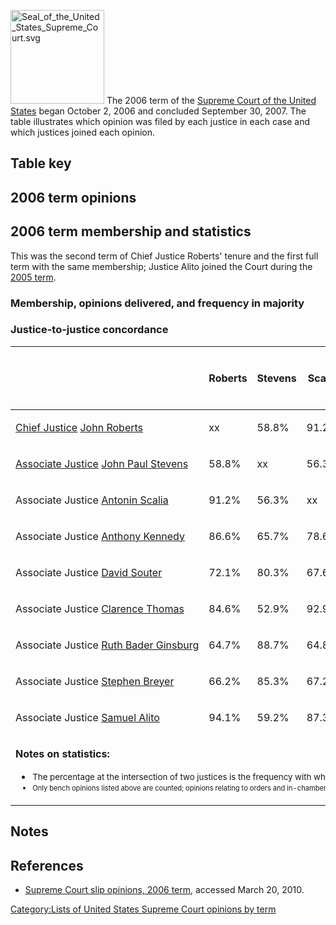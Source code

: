 [[Image:Seal of the United States Supreme Court.svg|150px|right]]
The 2006 term of the [[Supreme Court of the United States]] began October 2, 2006 and concluded September 30, 2007. The table illustrates which opinion was filed by each justice in each case and which justices joined each opinion.

==Table key==

{{SCOTUStablekey}}

==2006 term opinions==
{{SCOTUS-termlist-start|Roberts|Stevens|Scalia|Kennedy|Souter|Thomas|Ginsburg|Breyer|Alito}}
{{SCOTUS-termlist-entry
 |#=1
 |case=Purcell v. Gonzalez
 |volume=549
 |page=1
 |decision-date=October 20, 2006
 |justice1-opinion1=joinmajority |justice1-sortcode=J1<!--roberts-->
 |justice2-opinion1=concurrence |justice2-sortcode=2<!--stevens-->
 |justice3-opinion1=joinmajority |justice3-sortcode=J1<!--scalia-->
 |justice4-opinion1=joinmajority |justice4-sortcode=J1<!--kennedy-->
 |justice5-opinion1=joinmajority |justice5-sortcode=J1<!--souter-->
 |justice6-opinion1=joinmajority |justice6-sortcode=J1<!--thomas-->
 |justice7-opinion1=joinmajority |justice7-sortcode=J1<!--ginsburg-->
 |justice8-opinion1=joinmajority |justice8-sortcode=J1<!--breyer-->
 |justice9-opinion1=joinmajority |justice9-sortcode=J1<!--alito-->
}}
{{SCOTUS-termlist-entry
 |#=2
 |case=Ayers v. Belmontes
 |volume=549
 |page=7
 |argue-date=October 3, 2006
 |decision-date=November 13, 2006
 |justice1-opinion1=joinmajority |justice1-sortcode=J1<!--roberts-->
 |justice2-opinion1=dissent |justice2-sortcode=4<!--stevens-->
 |justice3-opinion1=joinmajority |justice3-opinion2=concurrence |justice3-sortcode=2J1<!--scalia-->
 |justice4-opinion1=majority |justice4-sortcode=1<!--kennedy-->
 |justice5-opinion1=joindissent |justice5-sortcode=J4<!--souter-->
 |justice6-opinion1=joinmajority |justice6-opinion2=joinconcurrence |justice6-sortcode=J1J2<!--thomas-->
 |justice7-opinion1=joindissent |justice7-sortcode=J4<!--ginsburg-->
 |justice8-opinion1=joindissent |justice8-sortcode=J4<!--breyer-->
 |justice9-opinion1=joinmajority |justice9-sortcode=J1<!--alito-->
}}
{{SCOTUS-termlist-entry
 |#=3
 |case=Lopez v. Gonzales
 |volume=549
 |page=47
 |argue-date=October 3, 2006
 |decision-date=December 5, 2006
 |justice1-opinion1=joinmajority |justice1-sortcode=J1<!--roberts-->
 |justice2-opinion1=joinmajority |justice2-sortcode=J1<!--stevens-->
 |justice3-opinion1=joinmajority |justice3-sortcode=J1<!--scalia-->
 |justice4-opinion1=joinmajority |justice4-sortcode=J1<!--kennedy-->
 |justice5-opinion1=majority |justice5-sortcode=1<!--souter-->
 |justice6-opinion1=dissent |justice6-sortcode=4<!--thomas-->
 |justice7-opinion1=joinmajority |justice7-sortcode=J1<!--ginsburg-->
 |justice8-opinion1=joinmajority |justice8-sortcode=J1<!--breyer-->
 |justice9-opinion1=joinmajority |justice9-sortcode=J1<!--alito-->
}}
{{SCOTUS-termlist-entry
 |#=4
 |case1=Toledo-Flores v. United States
 |volume=549
 |page=69
 |decision-date=December 5, 2006
 |note=<ref>''Toledo-Flores v. United States'' dismissed ''[[certiorari]]'' as improvidently granted prior to oral argument.</ref>
 |justice1-opinion1=joinmajority |justice1-sortcode=J1<!--roberts-->
 |justice2-opinion1=joinmajority |justice2-sortcode=J1<!--stevens-->
 |justice3-opinion1=joinmajority |justice3-sortcode=J1<!--scalia-->
 |justice4-opinion1=joinmajority |justice4-sortcode=J1<!--kennedy-->
 |justice5-opinion1=joinmajority |justice5-sortcode=J1<!--souter-->
 |justice6-opinion1=joinmajority |justice6-sortcode=J1<!--thomas-->
 |justice7-opinion1=joinmajority |justice7-sortcode=J1<!--ginsburg-->
 |justice8-opinion1=joinmajority |justice8-sortcode=J1<!--breyer-->
 |justice9-opinion1=joinmajority |justice9-sortcode=J1<!--alito-->
}}
{{SCOTUS-termlist-entry
 |#=5
 |case=Carey v. Musladin
 |volume=549
 |page=79
 |argue-date=October 11, 2006
 |decision-date=December 11, 2006
 |justice1-opinion1=joinmajority |justice1-sortcode=J1<!--roberts-->
 |justice2-opinion1=concurrence1 |justice2-sortcode=2<!--stevens-->
 |justice3-opinion1=joinmajority |justice3-sortcode=J1<!--scalia-->
 |justice4-opinion1=concurrence2 |justice4-sortcode=2<!--kennedy-->
 |justice5-opinion1=concurrence3 |justice5-sortcode=2<!--souter-->
 |justice6-opinion1=majority |justice6-sortcode=1<!--thomas-->
 |justice7-opinion1=joinmajority |justice7-sortcode=J1<!--ginsburg-->
 |justice8-opinion1=joinmajority |justice8-sortcode=J1<!--breyer-->
 |justice9-opinion1=joinmajority |justice9-sortcode=J1<!--alito-->
}}
{{SCOTUS-termlist-entry
 |#=6
 |case=BP America Production Co. v. Burton
 |volume=549
 |page=84
 |argue-date=October 4, 2006
 |decision-date=December 11, 2006
 |justice1-opinion1=didnotparticipate |justice1-sortcode=X<!--roberts-->
 |justice2-opinion1=joinmajority |justice2-sortcode=J1<!--stevens-->
 |justice3-opinion1=joinmajority |justice3-sortcode=J1<!--scalia-->
 |justice4-opinion1=joinmajority |justice4-sortcode=J1<!--kennedy-->
 |justice5-opinion1=joinmajority |justice5-sortcode=J1<!--souter-->
 |justice6-opinion1=joinmajority |justice6-sortcode=J1<!--thomas-->
 |justice7-opinion1=joinmajority |justice7-sortcode=J1<!--ginsburg-->
 |justice8-opinion1=didnotparticipate |justice8-sortcode=X<!--breyer-->
 |justice9-opinion1=majority |justice9-sortcode=1<!--alito-->
}}
{{SCOTUS-termlist-entry
 |#=7
 |case=United States v. Resendiz-Ponce
 |volume=549
 |page=102
 |argue-date=October 10, 2006
 |decision-date=January 9, 2007
 |justice1-opinion1=joinmajority |justice1-sortcode=J1<!--roberts-->
 |justice2-opinion1=majority |justice2-sortcode=1<!--stevens-->
 |justice3-opinion1=dissent |justice3-sortcode=4<!--scalia-->
 |justice4-opinion1=joinmajority |justice4-sortcode=J1<!--kennedy-->
 |justice5-opinion1=joinmajority |justice5-sortcode=J1<!--souter-->
 |justice6-opinion1=joinmajority |justice6-sortcode=J1<!--thomas-->
 |justice7-opinion1=joinmajority |justice7-sortcode=J1<!--ginsburg-->
 |justice8-opinion1=joinmajority |justice8-sortcode=J1<!--breyer-->
 |justice9-opinion1=joinmajority |justice9-sortcode=J1<!--alito-->
}}
{{SCOTUS-termlist-entry
 |#=8
 |case=MedImmune, Inc. v. Genentech, Inc.
 |volume=549
 |page=118
 |argue-date=October 4, 2006
 |decision-date=January 9, 2007
 |justice1-opinion1=joinmajority |justice1-sortcode=J1<!--roberts-->
 |justice2-opinion1=joinmajority |justice2-sortcode=J1<!--stevens-->
 |justice3-opinion1=majority |justice3-sortcode=1<!--scalia-->
 |justice4-opinion1=joinmajority |justice4-sortcode=J1<!--kennedy-->
 |justice5-opinion1=joinmajority |justice5-sortcode=J1<!--souter-->
 |justice6-opinion1=dissent |justice6-sortcode=4<!--thomas-->
 |justice7-opinion1=joinmajority |justice7-sortcode=J1<!--ginsburg-->
 |justice8-opinion1=joinmajority |justice8-sortcode=J1<!--breyer-->
 |justice9-opinion1=joinmajority |justice9-sortcode=J1<!--alito-->
}}
{{SCOTUS-termlist-entry
 |#=9
 |case=Burton v. Stewart
 |volume=549
 |page=147
 |decision-date=January 9, 2007
 |justice1-opinion1=joinmajority |justice1-sortcode=J1<!--roberts-->
 |justice2-opinion1=joinmajority |justice2-sortcode=J1<!--stevens-->
 |justice3-opinion1=joinmajority |justice3-sortcode=J1<!--scalia-->
 |justice4-opinion1=joinmajority |justice4-sortcode=J1<!--kennedy-->
 |justice5-opinion1=joinmajority |justice5-sortcode=J1<!--souter-->
 |justice6-opinion1=joinmajority |justice6-sortcode=J1<!--thomas-->
 |justice7-opinion1=joinmajority |justice7-sortcode=J1<!--ginsburg-->
 |justice8-opinion1=joinmajority |justice8-sortcode=J1<!--breyer-->
 |justice9-opinion1=joinmajority |justice9-sortcode=J1<!--alito-->
}}
{{SCOTUS-termlist-entry
 |#=10
 |case=Norfolk Southern R. Co. v. Sorrell
 |volume=549
 |page=158
 |argue-date=October 10, 2006
 |decision-date=January 10, 2007
 |justice1-opinion1=majority |justice1-sortcode=1<!--roberts-->
 |justice2-opinion1=joinmajority |justice2-sortcode=J1<!--stevens-->
 |justice3-opinion1=joinmajority |justice3-opinion2=joinconcurrence1 |justice3-sortcode=J1J2<!--scalia-->
 |justice4-opinion1=joinmajority |justice4-sortcode=J1<!--kennedy-->
 |justice5-opinion1=joinmajority |justice5-opinion2=concurrence1 |justice5-sortcode=2J1<!--souter-->
 |justice6-opinion1=joinmajority |justice6-sortcode=J1<!--thomas-->
 |justice7-opinion1=concurrence2 |justice7-sortcode=2<!--ginsburg-->
 |justice8-opinion1=joinmajority |justice8-sortcode=J1<!--breyer-->
 |justice9-opinion1=joinmajority |justice9-opinion2=joinconcurrence1 |justice9-sortcode=J1<!--alito-->
}}
{{SCOTUS-termlist-entry
 |#=11
 |case=Gonzales v. Duenas-Alvarez
 |volume=549
 |page=183
 |argue-date=December 5, 2006
 |decision-date=January 17, 2007
 |justice1-opinion1=joinmajority |justice1-sortcode=J1<!--roberts-->
 |justice2-opinion1=partjoinmajority |justice2-opinion2=concurrencedissent |justice2-sortcode=3J1X<!--stevens-->
 |justice3-opinion1=joinmajority |justice3-sortcode=J1<!--scalia-->
 |justice4-opinion1=joinmajority |justice4-sortcode=J1<!--kennedy-->
 |justice5-opinion1=joinmajority |justice5-sortcode=J1<!--souter-->
 |justice6-opinion1=joinmajority |justice6-sortcode=J1<!--thomas-->
 |justice7-opinion1=joinmajority |justice7-sortcode=J1<!--ginsburg-->
 |justice8-opinion1=majority |justice8-sortcode=1<!--breyer-->
 |justice9-opinion1=joinmajority |justice9-sortcode=J1<!--alito-->
}}
{{SCOTUS-termlist-entry
 |#=12
 |case=Jones v. Bock
 |volume=549
 |page=199
 |argue-date=October 30, 2006
 |decision-date=January 22, 2007
 |justice1-opinion1=majority |justice1-sortcode=1<!--roberts-->
 |justice2-opinion1=joinmajority |justice2-sortcode=J1<!--stevens-->
 |justice3-opinion1=joinmajority |justice3-sortcode=J1<!--scalia-->
 |justice4-opinion1=joinmajority |justice4-sortcode=J1<!--kennedy-->
 |justice5-opinion1=joinmajority |justice5-sortcode=J1<!--souter-->
 |justice6-opinion1=joinmajority |justice6-sortcode=J1<!--thomas-->
 |justice7-opinion1=joinmajority |justice7-sortcode=J1<!--ginsburg-->
 |justice8-opinion1=joinmajority |justice8-sortcode=J1<!--breyer-->
 |justice9-opinion1=joinmajority |justice9-sortcode=J1<!--alito-->
}}
{{SCOTUS-termlist-entry
 |#=13
 |case=Osborn v. Haley
 |volume=549
 |page=225
 |argue-date=October 30, 2006
 |decision-date=January 22, 2007
 |justice1-opinion1=joinmajority |justice1-sortcode=J1<!--roberts-->
 |justice2-opinion1=joinmajority |justice2-sortcode=J1<!--stevens-->
 |justice3-opinion1=dissent |justice3-sortcode=4<!--scalia-->
 |justice4-opinion1=joinmajority |justice4-sortcode=J1<!--kennedy-->
 |justice5-opinion1=partjoinmajority |justice5-opinion2=concurrencedissent1 |justice5-sortcode=3J1X<!--souter-->
 |justice6-opinion1=joindissent |justice6-sortcode=J4<!--thomas-->
 |justice7-opinion1=majority |justice7-sortcode=1<!--ginsburg-->
 |justice8-opinion1=partjoinmajority |justice8-opinion2=concurrencedissent2 |justice8-sortcode=3J1X<!--breyer-->
 |justice9-opinion1=joinmajority |justice9-sortcode=J1<!--alito-->
}}
{{SCOTUS-termlist-entry
 |#=14
 |case=Cunningham v. California
 |volume=549
 |page=270
 |argue-date=October 11, 2006
 |decision-date=January 22, 2007
 |justice1-opinion1=joinmajority |justice1-sortcode=J1<!--roberts-->
 |justice2-opinion1=joinmajority |justice2-sortcode=J1<!--stevens-->
 |justice3-opinion1=joinmajority |justice3-sortcode=J1<!--scalia-->
 |justice4-opinion1=dissent1 |justice4-opinion2=joindissent2 |justice4-sortcode=4J4<!--kennedy-->
 |justice5-opinion1=joinmajority |justice5-sortcode=J1<!--souter-->
 |justice6-opinion1=joinmajority |justice6-sortcode=J1<!--thomas-->
 |justice7-opinion1=majority |justice7-sortcode=1<!--ginsburg-->
 |justice8-opinion1=joindissent1 |justice8-opinion2=joindissent2 |justice8-sortcode=J4J4<!--breyer-->
 |justice9-opinion1=dissent2 |justice9-sortcode=4<!--alito-->
}}
{{SCOTUS-termlist-entry
 |#=15
 |case=Weyerhaeuser Co. v. Ross-Simmons Hardwood Lumber Co.
 |volume=549
 |page=312
 |argue-date=November 28, 2006
 |decision-date=February 20, 2007
 |justice1-opinion1=joinmajority |justice1-sortcode=J1<!--roberts-->
 |justice2-opinion1=joinmajority |justice2-sortcode=J1<!--stevens-->
 |justice3-opinion1=joinmajority |justice3-sortcode=J1<!--scalia-->
 |justice4-opinion1=joinmajority |justice4-sortcode=J1<!--kennedy-->
 |justice5-opinion1=joinmajority |justice5-sortcode=J1<!--souter-->
 |justice6-opinion1=majority |justice6-sortcode=1<!--thomas-->
 |justice7-opinion1=joinmajority |justice7-sortcode=J1<!--ginsburg-->
 |justice8-opinion1=joinmajority |justice8-sortcode=J1<!--breyer-->
 |justice9-opinion1=joinmajority |justice9-sortcode=J1<!--alito-->
}}
{{SCOTUS-termlist-entry
 |#=16
 |case=Lawrence v. Florida
 |volume=549
 |page=327
 |argue-date=October 31, 2006
 |decision-date=February 20, 2007
 |justice1-opinion1=joinmajority |justice1-sortcode=J1<!--roberts-->
 |justice2-opinion1=joindissent |justice2-sortcode=J4<!--stevens-->
 |justice3-opinion1=joinmajority |justice3-sortcode=J1<!--scalia-->
 |justice4-opinion1=joinmajority |justice4-sortcode=J1<!--kennedy-->
 |justice5-opinion1=joindissent |justice5-sortcode=J4<!--souter-->
 |justice6-opinion1=majority |justice6-sortcode=1<!--thomas-->
 |justice7-opinion1=dissent |justice7-sortcode=4<!--ginsburg-->
 |justice8-opinion1=joindissent |justice8-sortcode=J4<!--breyer-->
 |justice9-opinion1=joinmajority |justice9-sortcode=J1<!--alito-->
}}
{{SCOTUS-termlist-entry
 |#=17
 |case=Philip Morris USA v. Williams
 |volume=549
 |page=346
 |argue-date=October 31, 2006
 |decision-date=February 20, 2007
 |justice1-opinion1=joinmajority |justice1-sortcode=J1<!--roberts-->
 |justice2-opinion1=dissent1 |justice2-sortcode=4<!--stevens-->
 |justice3-opinion1=joindissent3 |justice3-sortcode=J4<!--scalia-->
 |justice4-opinion1=joinmajority |justice4-sortcode=J1<!--kennedy-->
 |justice5-opinion1=joinmajority |justice5-sortcode=J1<!--souter-->
 |justice6-opinion1=dissent2 |justice6-opinion2=joindissent3 |justice6-sortcode=4J4<!--thomas-->
 |justice7-opinion1=dissent3 |justice7-sortcode=4<!--ginsburg-->
 |justice8-opinion1=majority |justice8-sortcode=1<!--breyer-->
 |justice9-opinion1=joinmajority |justice9-sortcode=J1<!--alito-->
}}
{{SCOTUS-termlist-entry
 |#=18
 |case=Marrama v. Citizens Bank of Massachusetts
 |volume=549
 |page=365
 |argue-date=November 6, 2006
 |decision-date=February 21, 2007
 |justice1-opinion1=joindissent |justice1-sortcode=J4<!--roberts-->
 |justice2-opinion1=majority |justice2-sortcode=1<!--stevens-->
 |justice3-opinion1=joindissent |justice3-sortcode=J4<!--scalia-->
 |justice4-opinion1=joinmajority |justice4-sortcode=J1<!--kennedy-->
 |justice5-opinion1=joinmajority |justice5-sortcode=J1<!--souter-->
 |justice6-opinion1=joindissent |justice6-sortcode=J4<!--thomas-->
 |justice7-opinion1=joinmajority |justice7-sortcode=J1<!--ginsburg-->
 |justice8-opinion1=joinmajority |justice8-sortcode=J1<!--breyer-->
 |justice9-opinion1=dissent |justice9-sortcode=4<!--alito-->
}}
{{SCOTUS-termlist-entry
 |#=19
 |case=Wallace v. Kato
 |volume=549
 |page=384
 |argue-date=November 6, 2006
 |decision-date=February 21, 2007
 |justice1-opinion1=joinmajority |justice1-sortcode=J1<!--roberts-->
 |justice2-opinion1=concurrence |justice2-sortcode=2<!--stevens-->
 |justice3-opinion1=majority |justice3-sortcode=1<!--scalia-->
 |justice4-opinion1=joinmajority |justice4-sortcode=J1<!--kennedy-->
 |justice5-opinion1=joinconcurrence |justice5-sortcode=J2<!--souter-->
 |justice6-opinion1=joinmajority |justice6-sortcode=J1<!--thomas-->
 |justice7-opinion1=joindissent |justice7-sortcode=J4<!--ginsburg-->
 |justice8-opinion1=dissent |justice8-sortcode=4<!--breyer-->
 |justice9-opinion1=joinmajority |justice9-sortcode=J1<!--alito-->
}}
{{SCOTUS-termlist-entry
 |#=20
 |case=Whorton v. Bockting
 |volume=549
 |page=406
 |argue-date=November 1, 2006
 |decision-date=February 28, 2007
 |justice1-opinion1=joinmajority |justice1-sortcode=J1<!--roberts-->
 |justice2-opinion1=joinmajority |justice2-sortcode=J1<!--stevens-->
 |justice3-opinion1=joinmajority |justice3-sortcode=J1<!--scalia-->
 |justice4-opinion1=joinmajority |justice4-sortcode=J1<!--kennedy-->
 |justice5-opinion1=joinmajority |justice5-sortcode=J1<!--souter-->
 |justice6-opinion1=joinmajority |justice6-sortcode=J1<!--thomas-->
 |justice7-opinion1=joinmajority |justice7-sortcode=J1<!--ginsburg-->
 |justice8-opinion1=joinmajority |justice8-sortcode=J1<!--breyer-->
 |justice9-opinion1=majority |justice9-sortcode=1<!--alito-->
}}
{{SCOTUS-termlist-entry
 |#=21
 |case=Sinochem Int'l Co. v. Malaysia Int'l Shipping Corp.
 |volume=549
 |page=422
 |argue-date=January 9, 2007
 |decision-date=March 5, 2007
 |justice1-opinion1=joinmajority |justice1-sortcode=J1<!--roberts-->
 |justice2-opinion1=joinmajority |justice2-sortcode=J1<!--stevens-->
 |justice3-opinion1=joinmajority |justice3-sortcode=J1<!--scalia-->
 |justice4-opinion1=joinmajority |justice4-sortcode=J1<!--kennedy-->
 |justice5-opinion1=joinmajority |justice5-sortcode=J1<!--souter-->
 |justice6-opinion1=joinmajority |justice6-sortcode=J1<!--thomas-->
 |justice7-opinion1=majority |justice7-sortcode=1<!--ginsburg-->
 |justice8-opinion1=joinmajority |justice8-sortcode=J1<!--breyer-->
 |justice9-opinion1=joinmajority |justice9-sortcode=J1<!--alito-->
}}
{{SCOTUS-termlist-entry
 |#=22
 |case=Lance v. Coffman
 |volume=549
 |page=437
 |decision-date=March 5, 2007
 |justice1-opinion1=joinmajority |justice1-sortcode=J1<!--roberts-->
 |justice2-opinion1=joinmajority |justice2-sortcode=J1<!--stevens-->
 |justice3-opinion1=joinmajority |justice3-sortcode=J1<!--scalia-->
 |justice4-opinion1=joinmajority |justice4-sortcode=J1<!--kennedy-->
 |justice5-opinion1=joinmajority |justice5-sortcode=J1<!--souter-->
 |justice6-opinion1=joinmajority |justice6-sortcode=J1<!--thomas-->
 |justice7-opinion1=joinmajority |justice7-sortcode=J1<!--ginsburg-->
 |justice8-opinion1=joinmajority |justice8-sortcode=J1<!--breyer-->
 |justice9-opinion1=joinmajority |justice9-sortcode=J1<!--alito-->
}}
{{SCOTUS-termlist-entry
 |#=23
 |case-article=Travelers Casualty & Surety Co. of America v. Pacific Gas & Elec. Co.
 |case-display=Travelers Casualty & Surety Co. v. Pacific Gas & Elec. Co.
 |volume=549
 |page=443
 |argue-date=January 16, 2007
 |decision-date=March 20, 2007
 |justice1-opinion1=joinmajority |justice1-sortcode=J1<!--roberts-->
 |justice2-opinion1=joinmajority |justice2-sortcode=J1<!--stevens-->
 |justice3-opinion1=joinmajority |justice3-sortcode=J1<!--scalia-->
 |justice4-opinion1=joinmajority |justice4-sortcode=J1<!--kennedy-->
 |justice5-opinion1=joinmajority |justice5-sortcode=J1<!--souter-->
 |justice6-opinion1=joinmajority |justice6-sortcode=J1<!--thomas-->
 |justice7-opinion1=joinmajority |justice7-sortcode=J1<!--ginsburg-->
 |justice8-opinion1=joinmajority |justice8-sortcode=J1<!--breyer-->
 |justice9-opinion1=majority |justice9-sortcode=1<!--alito-->
}}
{{SCOTUS-termlist-entry
 |#=24
 |case=Rockwell Int'l Corp. v. United States
 |volume=549
 |page=457
 |argue-date=December 5, 2006
 |decision-date=March 27, 2007
 |justice1-opinion1=joinmajority |justice1-sortcode=J1<!--roberts-->
 |justice2-opinion1=dissent |justice2-sortcode=4<!--stevens-->
 |justice3-opinion1=majority |justice3-sortcode=1<!--scalia-->
 |justice4-opinion1=joinmajority |justice4-sortcode=J1<!--kennedy-->
 |justice5-opinion1=joinmajority |justice5-sortcode=J1<!--souter-->
 |justice6-opinion1=joinmajority |justice6-sortcode=J1<!--thomas-->
 |justice7-opinion1=joindissent |justice7-sortcode=J4<!--ginsburg-->
 |justice8-opinion1=didnotparticipate |justice8-sortcode=X<!--breyer-->
 |justice9-opinion1=joinmajority |justice9-sortcode=J1<!--alito-->
}}
{{SCOTUS-termlist-entry
 |#=25
 |case=Limtiaco v. Camacho
 |volume=549
 |page=483
 |argue-date=January 8, 2007
 |decision-date=March 27, 2007
 |justice1-opinion1=joinmajority |justice1-sortcode=J1<!--roberts-->
 |justice2-opinion1=partjoinmajority |justice2-opinion2=joinconcurrencedissent |justice2-sortcode=J1XJ3<!--stevens-->
 |justice3-opinion1=joinmajority |justice3-sortcode=J1<!--scalia-->
 |justice4-opinion1=joinmajority |justice4-sortcode=J1<!--kennedy-->
 |justice5-opinion1=partjoinmajority |justice5-opinion2=concurrencedissent |justice5-sortcode=3J1X<!--souter-->
 |justice6-opinion1=majority |justice6-sortcode=1<!--thomas-->
 |justice7-opinion1=partjoinmajority |justice7-opinion2=joinconcurrencedissent |justice7-sortcode=J1XJ3<!--ginsburg-->
 |justice8-opinion1=joinmajority |justice8-sortcode=J1<!--breyer-->
 |justice9-opinion1=partjoinmajority |justice9-opinion2=joinconcurrencedissent |justice9-sortcode=J1XJ3<!--alito-->
}}
{{SCOTUS-termlist-entry
 |#=26
 |case=Massachusetts v. EPA
 |volume=549
 |page=497
 |argue-date=November 29, 2006
 |decision-date=April 2, 2007
 |justice1-opinion1=dissent1 |justice1-opinion2=joindissent2 |justice1-sortcode=4J4<!--roberts-->
 |justice2-opinion1=majority |justice2-sortcode=1<!--stevens-->
 |justice3-opinion1=joindissent1 |justice3-opinion2=dissent2 |justice3-sortcode=4J4<!--scalia-->
 |justice4-opinion1=joinmajority |justice4-sortcode=J1<!--kennedy-->
 |justice5-opinion1=joinmajority |justice5-sortcode=J1<!--souter-->
 |justice6-opinion1=joindissent1 |justice6-opinion2=joindissent2 |justice6-sortcode=J4J4<!--thomas-->
 |justice7-opinion1=joinmajority |justice7-sortcode=J1<!--ginsburg-->
 |justice8-opinion1=joinmajority |justice8-sortcode=J1<!--breyer-->
 |justice9-opinion1=joindissent1 |justice9-opinion2=joindissent2 |justice9-sortcode=J4J4<!--alito-->
}}
{{SCOTUS-termlist-entry
 |#=27
 |case=Environmental Defense v. Duke Energy Corp.
 |volume=549
 |page=561
 |argue-date=November 1, 2006
 |decision-date=April 2, 2007
 |justice1-opinion1=joinmajority |justice1-sortcode=J1<!--roberts-->
 |justice2-opinion1=joinmajority |justice2-sortcode=J1<!--stevens-->
 |justice3-opinion1=joinmajority |justice3-sortcode=J1<!--scalia-->
 |justice4-opinion1=joinmajority |justice4-sortcode=J1<!--kennedy-->
 |justice5-opinion1=majority |justice5-sortcode=1<!--souter-->
 |justice6-opinion1=partjoinmajority |justice6-opinion2=concurrence |justice6-sortcode=2J1X<!--thomas-->
 |justice7-opinion1=joinmajority |justice7-sortcode=J1<!--ginsburg-->
 |justice8-opinion1=joinmajority |justice8-sortcode=J1<!--breyer-->
 |justice9-opinion1=joinmajority |justice9-sortcode=J1<!--alito-->
}}
{{SCOTUS-termlist-entry
 |#=28
 |case=Watters v. Wachovia Bank, N. A.
 |volume=550
 |page=1
 |argue-date=November 29, 2006
 |decision-date=April 17, 2007
 |justice1-opinion1=joindissent |justice1-sortcode=J4<!--roberts-->
 |justice2-opinion1=dissent |justice2-sortcode=4<!--stevens-->
 |justice3-opinion1=joindissent |justice3-sortcode=J4<!--scalia-->
 |justice4-opinion1=joinmajority |justice4-sortcode=J1<!--kennedy-->
 |justice5-opinion1=joinmajority |justice5-sortcode=J1<!--souter-->
 |justice6-opinion1=didnotparticipate |justice6-sortcode=X<!--thomas-->
 |justice7-opinion1=majority |justice7-sortcode=1<!--ginsburg-->
 |justice8-opinion1=joinmajority |justice8-sortcode=J1<!--breyer-->
 |justice9-opinion1=joinmajority |justice9-sortcode=J1<!--alito-->
}}
{{SCOTUS-termlist-entry
 |#=29
 |case-article=Global Crossing Telecomm., Inc. v. Metrophones Telecomm., Inc.
 |case-display=Global Crossing Telecomm. v. Metrophones Telecomm.
 |volume=550
 |page=45
 |argue-date=October 10, 2006
 |decision-date=April 17, 2007
 |justice1-opinion1=joinmajority |justice1-sortcode=J1<!--roberts-->
 |justice2-opinion1=joinmajority |justice2-sortcode=J1<!--stevens-->
 |justice3-opinion1=dissent1 |justice3-sortcode=4<!--scalia-->
 |justice4-opinion1=joinmajority |justice4-sortcode=J1<!--kennedy-->
 |justice5-opinion1=joinmajority |justice5-sortcode=J1<!--souter-->
 |justice6-opinion1=dissent2 |justice6-sortcode=4<!--thomas-->
 |justice7-opinion1=joinmajority |justice7-sortcode=J1<!--ginsburg-->
 |justice8-opinion1=majority |justice8-sortcode=1<!--breyer-->
 |justice9-opinion1=joinmajority |justice9-sortcode=J1<!--alito-->
}}
{{SCOTUS-termlist-entry
 |#=30
 |case=Zuni Public School District No 89 v. Dept. of Education
 |volume=550
 |page=81
 |argue-date=January 10, 2007
 |decision-date=April 17, 2007
 |justice1-opinion1=joindissent1 |justice1-sortcode=J4<!--roberts-->
 |justice2-opinion1=joinmajority |justice2-opinion2=concurrence1 |justice2-sortcode=2J1<!--stevens-->
 |justice3-opinion1=dissent1 |justice3-sortcode=4<!--scalia-->
 |justice4-opinion1=joinmajority |justice4-opinion2=concurrence2 |justice4-sortcode=2J1<!--kennedy-->
 |justice5-opinion1=partjoindissent1 |justice5-opinion2=dissent2 |justice5-sortcode=4J4X<!--souter-->
 |justice6-opinion1=joindissent1 |justice6-sortcode=J4<!--thomas-->
 |justice7-opinion1=joinmajority |justice7-sortcode=J1<!--ginsburg-->
 |justice8-opinion1=majority |justice8-sortcode=1<!--breyer-->
 |justice9-opinion1=joinmajority |justice9-opinion2=joinconcurrence2 |justice9-sortcode=J1J2<!--alito-->
}}
{{SCOTUS-termlist-entry
 |#=31
 |case=Gonzales v. Carhart
 |volume=550
 |page=124
 |argue-date=November 8, 2006
 |decision-date=April 18, 2007
 |justice1-opinion1=joinmajority |justice1-sortcode=J1<!--roberts-->
 |justice2-opinion1=joindissent |justice2-sortcode=J4<!--stevens-->
 |justice3-opinion1=joinmajority |justice3-opinion2=joinconcurrence |justice3-sortcode=J1J2<!--scalia-->
 |justice4-opinion1=majority |justice4-sortcode=1<!--kennedy-->
 |justice5-opinion1=joindissent |justice5-sortcode=J4<!--souter-->
 |justice6-opinion1=joinmajority |justice6-opinion2=concurrence |justice6-sortcode=2J1<!--thomas-->
 |justice7-opinion1=dissent |justice7-sortcode=4<!--ginsburg-->
 |justice8-opinion1=joindissent |justice8-sortcode=J4<!--breyer-->
 |justice9-opinion1=joinmajority |justice9-sortcode=J1<!--alito-->
}}
{{SCOTUS-termlist-entry
 |#=32
 |case-article=James v. United States (2007)
 |case-display=James v. United States
 |volume=550
 |page=192
 |argue-date=November 7, 2006
 |decision-date=April 18, 2007
 |justice1-opinion1=joinmajority |justice1-sortcode=J1<!--roberts-->
 |justice2-opinion1=joindissent1 |justice2-sortcode=J4<!--stevens-->
 |justice3-opinion1=dissent1 |justice3-sortcode=4<!--scalia-->
 |justice4-opinion1=joinmajority |justice4-sortcode=J1<!--kennedy-->
 |justice5-opinion1=joinmajority |justice5-sortcode=J1<!--souter-->
 |justice6-opinion1=dissent2 |justice6-sortcode=4<!--thomas-->
 |justice7-opinion1=joindissent1 |justice7-sortcode=J4<!--ginsburg-->
 |justice8-opinion1=joinmajority |justice8-sortcode=J1<!--breyer-->
 |justice9-opinion1=majority |justice9-sortcode=1<!--alito-->
}}
{{SCOTUS-termlist-entry
 |#=33
 |case=Abdul-Kabir v. Quarterman
 |volume=550
 |page=233
 |argue-date=January 17, 2007
 |decision-date=April 25, 2007
 |justice1-opinion1=dissent1 |justice1-sortcode=4<!--roberts-->
 |justice2-opinion1=majority |justice2-sortcode=1<!--stevens-->
 |justice3-opinion1=joindissent1 |justice3-opinion2=dissent2 |justice3-sortcode=4J4<!--scalia-->
 |justice4-opinion1=joinmajority |justice4-sortcode=J1<!--kennedy-->
 |justice5-opinion1=joinmajority |justice5-sortcode=J1<!--souter-->
 |justice6-opinion1=joindissent1 |justice6-opinion2=joindissent2 |justice6-sortcode=J4J4<!--thomas-->
 |justice7-opinion1=joinmajority |justice7-sortcode=J1<!--ginsburg-->
 |justice8-opinion1=joinmajority |justice8-sortcode=J1<!--breyer-->
 |justice9-opinion1=joindissent1 |justice9-opinion2=partjoindissent2 |justice9-sortcode=J4J4<!--alito-->
}}
{{SCOTUS-termlist-entry
 |#=34
 |case=Brewer v. Quarterman
 |volume=550
 |page=286
 |argue-date=January 17, 2007
 |decision-date=April 25, 2007
 |justice1-opinion1=dissent1 |justice1-sortcode=4<!--roberts-->
 |justice2-opinion1=majority |justice2-sortcode=1<!--stevens-->
 |justice3-opinion1=joindissent1 |justice3-opinion2=dissent2 |justice3-sortcode=4J4<!--scalia-->
 |justice4-opinion1=joinmajority |justice4-sortcode=J1<!--kennedy-->
 |justice5-opinion1=joinmajority |justice5-sortcode=J1<!--souter-->
 |justice6-opinion1=joindissent1 |justice6-opinion2=joindissent2 |justice6-sortcode=J4J4<!--thomas-->
 |justice7-opinion1=joinmajority |justice7-sortcode=J1<!--ginsburg-->
 |justice8-opinion1=joinmajority |justice8-sortcode=J1<!--breyer-->
 |justice9-opinion1=joindissent1 |justice9-opinion2=partjoindissent2 |justice9-sortcode=J4J4<!--alito-->
}}
{{SCOTUS-termlist-entry
 |#=35
 |case-article=Smith v. Texas (2007)
 |case-display=Smith v. Texas
 |volume=550
 |page=297
 |argue-date=January 17, 2007
 |decision-date=April 25, 2007
 |justice1-opinion1=joindissent |justice1-sortcode=J4<!--roberts-->
 |justice2-opinion1=joinmajority |justice2-sortcode=J1<!--stevens-->
 |justice3-opinion1=joindissent |justice3-sortcode=J4<!--scalia-->
 |justice4-opinion1=majority |justice4-sortcode=1<!--kennedy-->
 |justice5-opinion1=joinmajority |justice5-opinion2=concurrence |justice5-sortcode=2J1<!--souter-->
 |justice6-opinion1=joindissent |justice6-sortcode=J4<!--thomas-->
 |justice7-opinion1=joinmajority |justice7-sortcode=J1<!--ginsburg-->
 |justice8-opinion1=joinmajority |justice8-sortcode=J1<!--breyer-->
 |justice9-opinion1=dissent |justice9-sortcode=4<!--alito-->
}}
{{SCOTUS-termlist-entry
 |#=36
 |case-article=United Haulers Assn., Inc. v. Oneida-Herkimer Solid Waste Mgmt. Auth.
 |case-display=United Haulers Assn. v. Oneida-Herkimer Solid Waste Mgmt. Auth.
 |volume=550
 |page=330
 |argue-date=January 8, 2007
 |decision-date=April 30, 2007
 |justice1-opinion1=plurality |justice1-sortcode=1X<!--roberts-->
 |justice2-opinion1=joindissent |justice2-sortcode=J4<!--stevens-->
 |justice3-opinion1=concurrence1 |justice3-sortcode=2<!--scalia-->
 |justice4-opinion1=joindissent |justice4-sortcode=J4<!--kennedy-->
 |justice5-opinion1=joinmajority |justice5-sortcode=J1<!--souter-->
 |justice6-opinion1=concurrence2 |justice6-sortcode=2<!--thomas-->
 |justice7-opinion1=joinmajority |justice7-sortcode=J1<!--ginsburg-->
 |justice8-opinion1=joinmajority |justice8-sortcode=J1<!--breyer-->
 |justice9-opinion1=dissent |justice9-sortcode=4<!--alito-->
}}
{{SCOTUS-termlist-entry
 |#=37
 |case=Scott v. Harris
 |volume=550
 |page=372
 |argue-date=February 26, 2007
 |decision-date=April 30, 2007
 |justice1-opinion1=joinmajority |justice1-sortcode=J1<!--roberts-->
 |justice2-opinion1=dissent |justice2-sortcode=4<!--stevens-->
 |justice3-opinion1=majority |justice3-sortcode=1<!--scalia-->
 |justice4-opinion1=joinmajority |justice4-sortcode=J1<!--kennedy-->
 |justice5-opinion1=joinmajority |justice5-sortcode=J1<!--souter-->
 |justice6-opinion1=joinmajority |justice6-sortcode=J1<!--thomas-->
 |justice7-opinion1=joinmajority |justice7-opinion2=concurrence1 |justice7-sortcode=2J1<!--ginsburg-->
 |justice8-opinion1=joinmajority |justice8-opinion2=concurrence2 |justice8-sortcode=2J1<!--breyer-->
 |justice9-opinion1=joinmajority |justice9-sortcode=J1<!--alito-->
}}
{{SCOTUS-termlist-entry
 |#=38
 |case-article=KSR v. Teleflex
 |case-display=KSR Int'l Co. v. Teleflex Inc.
 |volume=550
 |page=398
 |argue-date=November 28, 2006
 |decision-date=April 30, 2007
 |justice1-opinion1=joinmajority |justice1-sortcode=J1<!--roberts-->
 |justice2-opinion1=joinmajority |justice2-sortcode=J1<!--stevens-->
 |justice3-opinion1=joinmajority |justice3-sortcode=J1<!--scalia-->
 |justice4-opinion1=majority |justice4-sortcode=1<!--kennedy-->
 |justice5-opinion1=joinmajority |justice5-sortcode=J1<!--souter-->
 |justice6-opinion1=joinmajority |justice6-sortcode=J1<!--thomas-->
 |justice7-opinion1=joinmajority |justice7-sortcode=J1<!--ginsburg-->
 |justice8-opinion1=joinmajority |justice8-sortcode=J1<!--breyer-->
 |justice9-opinion1=joinmajority |justice9-sortcode=J1<!--alito-->
}}
{{SCOTUS-termlist-entry
 |#=39
 |case=EC Term of Years Trust v. United States
 |volume=550
 |page=429
 |argue-date=February 26, 2007
 |decision-date=April 30, 2007
 |justice1-opinion1=joinmajority |justice1-sortcode=J1<!--roberts-->
 |justice2-opinion1=joinmajority |justice2-sortcode=J1<!--stevens-->
 |justice3-opinion1=joinmajority |justice3-sortcode=J1<!--scalia-->
 |justice4-opinion1=joinmajority |justice4-sortcode=J1<!--kennedy-->
 |justice5-opinion1=majority |justice5-sortcode=1<!--souter-->
 |justice6-opinion1=joinmajority |justice6-sortcode=J1<!--thomas-->
 |justice7-opinion1=joinmajority |justice7-sortcode=J1<!--ginsburg-->
 |justice8-opinion1=joinmajority |justice8-sortcode=J1<!--breyer-->
 |justice9-opinion1=joinmajority |justice9-sortcode=J1<!--alito-->
}}
{{SCOTUS-termlist-entry
 |#=40
 |case=Microsoft Corp. v. AT&T Corp.
 |volume=550
 |page=437
 |argue-date=February 21, 2007
 |decision-date=April 30, 2007
 |justice1-opinion1=didnotparticipate |justice1-sortcode=X<!--roberts-->
 |justice2-opinion1=dissent |justice2-sortcode=4<!--stevens-->
 |justice3-opinion1=joinmajority |justice3-sortcode=J1<!--scalia-->
 |justice4-opinion1=joinmajority |justice4-sortcode=J1<!--kennedy-->
 |justice5-opinion1=joinmajority |justice5-sortcode=J1<!--souter-->
 |justice6-opinion1=joinconcurrence |justice6-sortcode=J2<!--thomas-->
 |justice7-opinion1=plurality |justice7-sortcode=1X<!--ginsburg-->
 |justice8-opinion1=joinconcurrence |justice8-sortcode=J2<!--breyer-->
 |justice9-opinion1=concurrence |justice9-sortcode=2<!--alito-->
}}
{{SCOTUS-termlist-entry
 |#=41
 |case=Schriro v. Landrigan
 |volume=550
 |page=465
 |argue-date=January 9, 2007
 |decision-date=May 14, 2007
 |justice1-opinion1=joinmajority |justice1-sortcode=J1<!--roberts-->
 |justice2-opinion1=dissent |justice2-sortcode=4<!--stevens-->
 |justice3-opinion1=joinmajority |justice3-sortcode=J1<!--scalia-->
 |justice4-opinion1=joinmajority |justice4-sortcode=J1<!--kennedy-->
 |justice5-opinion1=joindissent |justice5-sortcode=J4<!--souter-->
 |justice6-opinion1=majority |justice6-sortcode=1<!--thomas-->
 |justice7-opinion1=joindissent |justice7-sortcode=J4<!--ginsburg-->
 |justice8-opinion1=joindissent |justice8-sortcode=J4<!--breyer-->
 |justice9-opinion1=joinmajority |justice9-sortcode=J1<!--alito-->
}}
{{SCOTUS-termlist-entry
 |#=42
 |case=Hinck v. United States
 |volume=550
 |page=501
 |argue-date=April 23, 2007
 |decision-date=May 21, 2007
 |justice1-opinion1=majority |justice1-sortcode=1<!--roberts-->
 |justice2-opinion1=joinmajority |justice2-sortcode=J1<!--stevens-->
 |justice3-opinion1=joinmajority |justice3-sortcode=J1<!--scalia-->
 |justice4-opinion1=joinmajority |justice4-sortcode=J1<!--kennedy-->
 |justice5-opinion1=joinmajority |justice5-sortcode=J1<!--souter-->
 |justice6-opinion1=joinmajority |justice6-sortcode=J1<!--thomas-->
 |justice7-opinion1=joinmajority |justice7-sortcode=J1<!--ginsburg-->
 |justice8-opinion1=joinmajority |justice8-sortcode=J1<!--breyer-->
 |justice9-opinion1=joinmajority |justice9-sortcode=J1<!--alito-->
}}
{{SCOTUS-termlist-entry
 |#=43
 |case=Office of Senator Mark Dayton v. Hanson
 |volume=550
 |page=511
 |argue-date=April 24, 2007
 |decision-date=May 21, 2007
 |justice1-opinion1=didnotparticipate |justice1-sortcode=X<!--roberts-->
 |justice2-opinion1=majority |justice2-sortcode=1<!--stevens-->
 |justice3-opinion1=joinmajority |justice3-sortcode=J1<!--scalia-->
 |justice4-opinion1=joinmajority |justice4-sortcode=J1<!--kennedy-->
 |justice5-opinion1=joinmajority |justice5-sortcode=J1<!--souter-->
 |justice6-opinion1=joinmajority |justice6-sortcode=J1<!--thomas-->
 |justice7-opinion1=joinmajority |justice7-sortcode=J1<!--ginsburg-->
 |justice8-opinion1=joinmajority |justice8-sortcode=J1<!--breyer-->
 |justice9-opinion1=joinmajority |justice9-sortcode=J1<!--alito-->
}}
{{SCOTUS-termlist-entry
 |#=44
 |case=Winkelman v. Parma City School District
 |volume=550
 |page=516
 |argue-date=February 27, 2007
 |decision-date=May 21, 2007
 |justice1-opinion1=joinmajority |justice1-sortcode=J1<!--roberts-->
 |justice2-opinion1=joinmajority |justice2-sortcode=J1<!--stevens-->
 |justice3-opinion1=concurrencedissent |justice3-sortcode=3<!--scalia-->
 |justice4-opinion1=majority |justice4-sortcode=1<!--kennedy-->
 |justice5-opinion1=joinmajority |justice5-sortcode=J1<!--souter-->
 |justice6-opinion1=joinconcurrencedissent |justice6-sortcode=J3<!--thomas-->
 |justice7-opinion1=joinmajority |justice7-sortcode=J1<!--ginsburg-->
 |justice8-opinion1=joinmajority |justice8-sortcode=J1<!--breyer-->
 |justice9-opinion1=joinmajority |justice9-sortcode=J1<!--alito-->
}}
{{SCOTUS-termlist-entry
 |#=45
 |case=Bell Atlantic Corp. v. Twombly
 |volume=550
 |page=544
 |argue-date=November 27, 2006
 |decision-date=May 21, 2007
 |justice1-opinion1=joinmajority |justice1-sortcode=J1<!--roberts-->
 |justice2-opinion1=dissent |justice2-sortcode=4<!--stevens-->
 |justice3-opinion1=joinmajority |justice3-sortcode=J1<!--scalia-->
 |justice4-opinion1=joinmajority |justice4-sortcode=J1<!--kennedy-->
 |justice5-opinion1=majority |justice5-sortcode=1<!--souter-->
 |justice6-opinion1=joinmajority |justice6-sortcode=J1<!--thomas-->
 |justice7-opinion1=partjoindissent |justice7-sortcode=J4X<!--ginsburg-->
 |justice8-opinion1=joinmajority |justice8-sortcode=J1<!--breyer-->
 |justice9-opinion1=joinmajority |justice9-sortcode=J1<!--alito-->
}}
{{SCOTUS-termlist-entry
 |#=46
 |case=Roper v. Weaver
 |volume=550
 |page=598
 |decision-date=May 21, 2007
 |justice1-opinion1=concurrence |justice1-sortcode=2<!--roberts-->
 |justice2-opinion1=joinmajority |justice2-sortcode=J1<!--stevens-->
 |justice3-opinion1=dissent |justice3-sortcode=4<!--scalia-->
 |justice4-opinion1=joinmajority |justice4-sortcode=J1<!--kennedy-->
 |justice5-opinion1=joinmajority |justice5-sortcode=J1<!--souter-->
 |justice6-opinion1=joindissent |justice6-sortcode=J4<!--thomas-->
 |justice7-opinion1=joinmajority |justice7-sortcode=J1<!--ginsburg-->
 |justice8-opinion1=joinmajority |justice8-sortcode=J1<!--breyer-->
 |justice9-opinion1=joindissent |justice9-sortcode=J4<!--alito-->
}}
{{SCOTUS-termlist-entry
 |#=47
 |case=Los Angeles County v. Rettele
 |volume=550
 |page=609
 |decision-date=May 21, 2007
 |justice1-opinion1=joinmajority |justice1-sortcode=J1<!--roberts-->
 |justice2-opinion1=concurrence |justice2-sortcode=2<!--stevens-->
 |justice3-opinion1=joinmajority |justice3-sortcode=J1<!--scalia-->
 |justice4-opinion1=joinmajority |justice4-sortcode=J1<!--kennedy-->
 |justice5-opinion1=dissentwithoutopinion |justice5-sortcode=4X<!--souter-->
 |justice6-opinion1=joinmajority |justice6-sortcode=J1<!--thomas-->
 |justice7-opinion1=joinconcurrence |justice7-sortcode=J2<!--ginsburg-->
 |justice8-opinion1=joinmajority |justice8-sortcode=J1<!--breyer-->
 |justice9-opinion1=joinmajority |justice9-sortcode=J1<!--alito-->
}}
{{SCOTUS-termlist-entry
 |#=48
 |case=Ledbetter v. Goodyear Tire & Rubber Co.
 |volume=550
 |page=618
 |argue-date=November 27, 2006
 |decision-date=May 29, 2007
 |justice1-opinion1=joinmajority |justice1-sortcode=J1<!--roberts-->
 |justice2-opinion1=joindissent |justice2-sortcode=J4<!--stevens-->
 |justice3-opinion1=joinmajority |justice3-sortcode=J1<!--scalia-->
 |justice4-opinion1=joinmajority |justice4-sortcode=J1<!--kennedy-->
 |justice5-opinion1=joindissent |justice5-sortcode=J4<!--souter-->
 |justice6-opinion1=joinmajority |justice6-sortcode=J1<!--thomas-->
 |justice7-opinion1=dissent |justice7-sortcode=4<!--ginsburg-->
 |justice8-opinion1=joindissent |justice8-sortcode=J4<!--breyer-->
 |justice9-opinion1=majority |justice9-sortcode=1<!--alito-->
}}
{{SCOTUS-termlist-entry
 |#=49
 |case=Uttecht v. Brown
 |volume=551
 |page=1
 |argue-date=April 17, 2007
 |decision-date=June 4, 2007
 |justice1-opinion1=joinmajority |justice1-sortcode=J1<!--roberts-->
 |justice2-opinion1=dissent1 |justice2-sortcode=4<!--stevens-->
 |justice3-opinion1=joinmajority |justice3-sortcode=J1<!--scalia-->
 |justice4-opinion1=majority |justice4-sortcode=1<!--kennedy-->
 |justice5-opinion1=joindissent1 |justice5-opinion2=joindissent2 |justice5-sortcode=J4J4<!--souter-->
 |justice6-opinion1=joinmajority |justice6-sortcode=J1<!--thomas-->
 |justice7-opinion1=joindissent1 |justice7-sortcode=J4<!--ginsburg-->
 |justice8-opinion1=joindissent1 |justice8-opinion2=dissent2 |justice8-sortcode=4J4<!--breyer-->
 |justice9-opinion1=joinmajority |justice9-sortcode=J1<!--alito-->
}}
{{SCOTUS-termlist-entry
 |#=50
 |case=Safeco Insurance Co. of America v. Burr
 |volume=551
 |page=47
 |argue-date=January 16, 2007
 |decision-date=June 4, 2007
 |justice1-opinion1=joinmajority |justice1-sortcode=J1<!--roberts-->
 |justice2-opinion1=partjoinmajority |justice2-opinion2=concurrence1 |justice2-sortcode=2J1X<!--stevens-->
 |justice3-opinion1=partjoinmajority |justice3-sortcode=J1X<!--scalia-->
 |justice4-opinion1=joinmajority |justice4-sortcode=J1<!--kennedy-->
 |justice5-opinion1=majority |justice5-sortcode=1<!--souter-->
 |justice6-opinion1=partjoinmajority |justice6-opinion2=concurrence2 |justice6-sortcode=2J1X<!--thomas-->
 |justice7-opinion1=partjoinmajority |justice7-opinion2=joinconcurrence1 |justice7-sortcode=J1XJ2<!--ginsburg-->
 |justice8-opinion1=joinmajority |justice8-sortcode=J1<!--breyer-->
 |justice9-opinion1=partjoinmajority |justice9-opinion2=joinconcurrence2 |justice9-sortcode=J1J2<!--alito-->
}}
{{SCOTUS-termlist-entry
 |#=51
 |case=Sole v. Wyner
 |volume=551
 |page=74
 |argue-date=April 17, 2007
 |decision-date=June 4, 2007
 |justice1-opinion1=joinmajority |justice1-sortcode=J1<!--roberts-->
 |justice2-opinion1=joinmajority |justice2-sortcode=J1<!--stevens-->
 |justice3-opinion1=joinmajority |justice3-sortcode=J1<!--scalia-->
 |justice4-opinion1=joinmajority |justice4-sortcode=J1<!--kennedy-->
 |justice5-opinion1=joinmajority |justice5-sortcode=J1<!--souter-->
 |justice6-opinion1=joinmajority |justice6-sortcode=J1<!--thomas-->
 |justice7-opinion1=majority |justice7-sortcode=1<!--ginsburg-->
 |justice8-opinion1=joinmajority |justice8-sortcode=J1<!--breyer-->
 |justice9-opinion1=joinmajority |justice9-sortcode=J1<!--alito-->
}}
{{SCOTUS-termlist-entry
 |#=52
 |case1=Claiborne v. United States
 |volume=551
 |page=87
 |decision-date=June 4, 2007
 |note=<ref>In ''Claiborne v. United States'', the Court vacated the lower court's judgment as moot, upon being notified that the petitioner had died.</ref>
 |justice1-opinion1=joinmajority |justice1-sortcode=J1<!--roberts-->
 |justice2-opinion1=joinmajority |justice2-sortcode=J1<!--stevens-->
 |justice3-opinion1=joinmajority |justice3-sortcode=J1<!--scalia-->
 |justice4-opinion1=joinmajority |justice4-sortcode=J1<!--kennedy-->
 |justice5-opinion1=joinmajority |justice5-sortcode=J1<!--souter-->
 |justice6-opinion1=joinmajority |justice6-sortcode=J1<!--thomas-->
 |justice7-opinion1=joinmajority |justice7-sortcode=J1<!--ginsburg-->
 |justice8-opinion1=joinmajority |justice8-sortcode=J1<!--breyer-->
 |justice9-opinion1=joinmajority |justice9-sortcode=J1<!--alito-->
}}
{{SCOTUS-termlist-entry
 |#=53
 |case=Erickson v. Pardus
 |volume=551
 |page=89
 |decision-date=June 4, 2007
 |justice1-opinion1=joinmajority |justice1-sortcode=J1<!--roberts-->
 |justice2-opinion1=joinmajority |justice2-sortcode=J1<!--stevens-->
 |justice3-opinion1=dissentwithoutopinion |justice3-sortcode=4X<!--scalia-->
 |justice4-opinion1=joinmajority |justice4-sortcode=J1<!--kennedy-->
 |justice5-opinion1=joinmajority |justice5-sortcode=J1<!--souter-->
 |justice6-opinion1=dissent |justice6-sortcode=4<!--thomas-->
 |justice7-opinion1=joinmajority |justice7-sortcode=J1<!--ginsburg-->
 |justice8-opinion1=joinmajority |justice8-sortcode=J1<!--breyer-->
 |justice9-opinion1=joinmajority |justice9-sortcode=J1<!--alito-->
}}
{{SCOTUS-termlist-entry
 |#=54
 |case=Beck v. PACE Int'l. Union
 |volume=551
 |page=96
 |argue-date=April 24, 2007
 |decision-date=June 11, 2007
 |justice1-opinion1=joinmajority |justice1-sortcode=J1<!--roberts-->
 |justice2-opinion1=joinmajority |justice2-sortcode=J1<!--stevens-->
 |justice3-opinion1=majority |justice3-sortcode=1<!--scalia-->
 |justice4-opinion1=joinmajority |justice4-sortcode=J1<!--kennedy-->
 |justice5-opinion1=joinmajority |justice5-sortcode=J1<!--souter-->
 |justice6-opinion1=joinmajority |justice6-sortcode=J1<!--thomas-->
 |justice7-opinion1=joinmajority |justice7-sortcode=J1<!--ginsburg-->
 |justice8-opinion1=joinmajority |justice8-sortcode=J1<!--breyer-->
 |justice9-opinion1=joinmajority |justice9-sortcode=J1<!--alito-->
}}
{{SCOTUS-termlist-entry
 |#=55
 |case=Fry v. Pliler
 |volume=551
 |page=112
 |argue-date=March 20, 2007
 |decision-date=June 11, 2007
 |justice1-opinion1=joinmajority |justice1-sortcode=J1<!--roberts-->
 |justice2-opinion1=partjoinmajority |justice2-opinion2=concurrencedissent1 |justice2-sortcode=3J1X<!--stevens-->
 |justice3-opinion1=majority |justice3-sortcode=1<!--scalia-->
 |justice4-opinion1=joinmajority |justice4-sortcode=J1<!--kennedy-->
 |justice5-opinion1=partjoinmajority |justice5-opinion2=joinconcurrencedissent1 |justice5-sortcode=J1XJ3<!--souter-->
 |justice6-opinion1=joinmajority |justice6-sortcode=J1<!--thomas-->
 |justice7-opinion1=partjoinmajority |justice7-opinion2=joinconcurrencedissent1 |justice7-sortcode=J1XJ3<!--ginsburg-->
 |justice8-opinion1=partjoinmajority |justice8-opinion2=partjoinconcurrencedissent1 |justice8-opinion3=concurrencedissent2 |justice8-sortcode=3J1XJ3X<!--breyer-->
 |justice9-opinion1=joinmajority |justice9-sortcode=J1<!--alito-->
}}
{{SCOTUS-termlist-entry
 |#=56
 |case=United States v. Atlantic Research Corp.
 |volume=551
 |page=128
 |argue-date=April 23, 2007
 |decision-date=June 11, 2007
 |justice1-opinion1=joinmajority |justice1-sortcode=J1<!--roberts-->
 |justice2-opinion1=joinmajority |justice2-sortcode=J1<!--stevens-->
 |justice3-opinion1=joinmajority |justice3-sortcode=J1<!--scalia-->
 |justice4-opinion1=joinmajority |justice4-sortcode=J1<!--kennedy-->
 |justice5-opinion1=joinmajority |justice5-sortcode=J1<!--souter-->
 |justice6-opinion1=majority |justice6-sortcode=1<!--thomas-->
 |justice7-opinion1=joinmajority |justice7-sortcode=J1<!--ginsburg-->
 |justice8-opinion1=joinmajority |justice8-sortcode=J1<!--breyer-->
 |justice9-opinion1=joinmajority |justice9-sortcode=J1<!--alito-->
}}
{{SCOTUS-termlist-entry
 |#=57
 |case=Watson v. Philip Morris Cos.
 |volume=551
 |page=142
 |argue-date=April 25, 2007
 |decision-date=June 11, 2007
 |justice1-opinion1=joinmajority |justice1-sortcode=J1<!--roberts-->
 |justice2-opinion1=joinmajority |justice2-sortcode=J1<!--stevens-->
 |justice3-opinion1=joinmajority |justice3-sortcode=J1<!--scalia-->
 |justice4-opinion1=joinmajority |justice4-sortcode=J1<!--kennedy-->
 |justice5-opinion1=joinmajority |justice5-sortcode=J1<!--souter-->
 |justice6-opinion1=joinmajority |justice6-sortcode=J1<!--thomas-->
 |justice7-opinion1=joinmajority |justice7-sortcode=J1<!--ginsburg-->
 |justice8-opinion1=majority |justice8-sortcode=1<!--breyer-->
 |justice9-opinion1=joinmajority |justice9-sortcode=J1<!--alito-->
}}
{{SCOTUS-termlist-entry
 |#=58
 |case=Long Island Care at Home, Ltd. v. Coke
 |volume=551
 |page=158
 |argue-date=April 16, 2007
 |decision-date=June 11, 2007
 |justice1-opinion1=joinmajority |justice1-sortcode=J1<!--roberts-->
 |justice2-opinion1=joinmajority |justice2-sortcode=J1<!--stevens-->
 |justice3-opinion1=joinmajority |justice3-sortcode=J1<!--scalia-->
 |justice4-opinion1=joinmajority |justice4-sortcode=J1<!--kennedy-->
 |justice5-opinion1=joinmajority |justice5-sortcode=J1<!--souter-->
 |justice6-opinion1=joinmajority |justice6-sortcode=J1<!--thomas-->
 |justice7-opinion1=joinmajority |justice7-sortcode=J1<!--ginsburg-->
 |justice8-opinion1=majority |justice8-sortcode=1<!--breyer-->
 |justice9-opinion1=joinmajority |justice9-sortcode=J1<!--alito-->
}}
{{SCOTUS-termlist-entry
 |#=59
 |case-article=Davenport v. Washington Education Association
 |case-display=Davenport v. Washington Ed. Assn.
 |volume=551
 |page=177
 |argue-date=January 10, 2007
 |decision-date=June 14, 2007
 |justice1-opinion1=partjoinmajority |justice1-opinion2=joinconcurrence |justice1-sortcode=J1XJ2<!--roberts-->
 |justice2-opinion1=joinmajority |justice2-sortcode=J1<!--stevens-->
 |justice3-opinion1=majority |justice3-sortcode=1<!--scalia-->
 |justice4-opinion1=joinmajority |justice4-sortcode=J1<!--kennedy-->
 |justice5-opinion1=joinmajority |justice5-sortcode=J1<!--souter-->
 |justice6-opinion1=joinmajority |justice6-sortcode=J1<!--thomas-->
 |justice7-opinion1=joinmajority |justice7-sortcode=J1<!--ginsburg-->
 |justice8-opinion1=partjoinmajority |justice8-opinion2=concurrence |justice8-sortcode=2J1X<!--breyer-->
 |justice9-opinion1=partjoinmajority |justice9-opinion2=joinconcurrence |justice9-sortcode=J1XJ2<!--alito-->
}}
{{SCOTUS-termlist-entry
 |#=60
 |case=Permanent Mission of India to the United Nations v. City of New York
 |volume=551
 |page=193
 |argue-date=April 24, 2007
 |decision-date=June 14, 2007
 |justice1-opinion1=joinmajority |justice1-sortcode=J1<!--roberts-->
 |justice2-opinion1=dissent |justice2-sortcode=4<!--stevens-->
 |justice3-opinion1=joinmajority |justice3-sortcode=J1<!--scalia-->
 |justice4-opinion1=joinmajority |justice4-sortcode=J1<!--kennedy-->
 |justice5-opinion1=joinmajority |justice5-sortcode=J1<!--souter-->
 |justice6-opinion1=majority |justice6-sortcode=1<!--thomas-->
 |justice7-opinion1=joinmajority |justice7-sortcode=J1<!--ginsburg-->
 |justice8-opinion1=joindissent |justice8-sortcode=J4<!--breyer-->
 |justice9-opinion1=joinmajority |justice9-sortcode=J1<!--alito-->
}}
{{SCOTUS-termlist-entry
 |#=61
 |case=Bowles v. Russell
 |volume=551
 |page=205
 |argue-date=March 26, 2007
 |decision-date=June 14, 2007
 |justice1-opinion1=joinmajority |justice1-sortcode=J1<!--roberts-->
 |justice2-opinion1=joindissent |justice2-sortcode=J4<!--stevens-->
 |justice3-opinion1=joinmajority |justice3-sortcode=J1<!--scalia-->
 |justice4-opinion1=joinmajority |justice4-sortcode=J1<!--kennedy-->
 |justice5-opinion1=dissent |justice5-sortcode=4<!--souter-->
 |justice6-opinion1=majority |justice6-sortcode=1<!--thomas-->
 |justice7-opinion1=joindissent |justice7-sortcode=J4<!--ginsburg-->
 |justice8-opinion1=joindissent |justice8-sortcode=J4<!--breyer-->
 |justice9-opinion1=joinmajority |justice9-sortcode=J1<!--alito-->
}}
{{SCOTUS-termlist-entry
 |#=62
 |case=Powerex Corp. v. Reliant Energy Services, Inc.
 |volume=551
 |page=224
 |argue-date=April 16, 2007
 |decision-date=June 18, 2007
 |justice1-opinion1=joinmajority |justice1-sortcode=J1<!--roberts-->
 |justice2-opinion1=joindissent |justice2-sortcode=J4<!--stevens-->
 |justice3-opinion1=majority |justice3-sortcode=1<!--scalia-->
 |justice4-opinion1=joinmajority |justice4-opinion2=concurrence |justice4-sortcode=2J1<!--kennedy-->
 |justice5-opinion1=joinmajority |justice5-sortcode=J1<!--souter-->
 |justice6-opinion1=joinmajority |justice6-sortcode=J1<!--thomas-->
 |justice7-opinion1=joinmajority |justice7-sortcode=J1<!--ginsburg-->
 |justice8-opinion1=dissent |justice8-sortcode=4<!--breyer-->
 |justice9-opinion1=joinmajority |justice9-opinion2=joinconcurrence |justice9-sortcode=J1J2<!--alito-->
}}
{{SCOTUS-termlist-entry
 |#=63
 |case=Brendlin v. California
 |volume=551
 |page=249
 |argue-date=April 23, 2007
 |decision-date=June 18, 2007
 |justice1-opinion1=joinmajority |justice1-sortcode=J1<!--roberts-->
 |justice2-opinion1=joinmajority |justice2-sortcode=J1<!--stevens-->
 |justice3-opinion1=joinmajority |justice3-sortcode=J1<!--scalia-->
 |justice4-opinion1=joinmajority |justice4-sortcode=J1<!--kennedy-->
 |justice5-opinion1=majority |justice5-sortcode=1<!--souter-->
 |justice6-opinion1=joinmajority |justice6-sortcode=J1<!--thomas-->
 |justice7-opinion1=joinmajority |justice7-sortcode=J1<!--ginsburg-->
 |justice8-opinion1=joinmajority |justice8-sortcode=J1<!--breyer-->
 |justice9-opinion1=joinmajority |justice9-sortcode=J1<!--alito-->
}}
{{SCOTUS-termlist-entry
 |#=64
 |case=Credit Suisse Securities (USA) LLC v. Billing
 |volume=551
 |page=264
 |argue-date=March 27, 2007
 |decision-date=June 18, 2007
 |justice1-opinion1=joinmajority |justice1-sortcode=J1<!--roberts-->
 |justice2-opinion1=concurrence |justice2-sortcode=2<!--stevens-->
 |justice3-opinion1=joinmajority |justice3-sortcode=J1<!--scalia-->
 |justice4-opinion1=didnotparticipate |justice4-sortcode=X<!--kennedy-->
 |justice5-opinion1=joinmajority |justice5-sortcode=J1<!--souter-->
 |justice6-opinion1=dissent |justice6-sortcode=4<!--thomas-->
 |justice7-opinion1=joinmajority |justice7-sortcode=J1<!--ginsburg-->
 |justice8-opinion1=majority |justice8-sortcode=1<!--breyer-->
 |justice9-opinion1=joinmajority |justice9-sortcode=J1<!--alito-->
}}
{{SCOTUS-termlist-entry
 |#=65
 |case-article=Tennessee Secondary School Athletic Assn. v. Brentwood Academy
 |case-display=Tenn. Secondary Sch. Athletic Assn. v. Brentwood Academy
 |volume=551
 |page=291
 |argue-date=April 18, 2007
 |decision-date=June 21, 2007
 |justice1-opinion1=partjoinmajority |justice1-opinion2=joinconcurrence1 |justice1-sortcode=J1XJ2<!--roberts-->
 |justice2-opinion1=plurality |justice2-sortcode=1X<!--stevens-->
 |justice3-opinion1=partjoinmajority |justice3-opinion2=joinconcurrence1 |justice3-sortcode=J1XJ2<!--scalia-->
 |justice4-opinion1=partjoinmajority |justice4-opinion2=concurrence1 |justice4-sortcode=2J1X<!--kennedy-->
 |justice5-opinion1=joinmajority |justice5-sortcode=J1<!--souter-->
 |justice6-opinion1=concurrence2 |justice6-sortcode=2<!--thomas-->
 |justice7-opinion1=joinmajority |justice7-sortcode=J1<!--ginsburg-->
 |justice8-opinion1=joinmajority |justice8-sortcode=J1<!--breyer-->
 |justice9-opinion1=partjoinmajority |justice9-opinion2=joinconcurrence1 |justice9-sortcode=J1XJ2<!--alito-->
}}
{{SCOTUS-termlist-entry
 |#=66
 |case=Tellabs, Inc. v. Makor Issues & Rights, Ltd.
 |volume=551
 |page=308
 |argue-date=March 28, 2007
 |decision-date=June 21, 2007
 |justice1-opinion1=joinmajority |justice1-sortcode=J1<!--roberts-->
 |justice2-opinion1=dissent |justice2-sortcode=4<!--stevens-->
 |justice3-opinion1=concurrence1 |justice3-sortcode=2<!--scalia-->
 |justice4-opinion1=joinmajority |justice4-sortcode=J1<!--kennedy-->
 |justice5-opinion1=joinmajority |justice5-sortcode=J1<!--souter-->
 |justice6-opinion1=joinmajority |justice6-sortcode=J1<!--thomas-->
 |justice7-opinion1=majority |justice7-sortcode=1<!--ginsburg-->
 |justice8-opinion1=joinmajority |justice8-sortcode=J1<!--breyer-->
 |justice9-opinion1=concurrence2 |justice9-sortcode=2<!--alito-->
}}
{{SCOTUS-termlist-entry
 |#=67
 |case=Rita v. United States
 |volume=551
 |page=338
 |argue-date=February 20, 2007
 |decision-date=June 21, 2007
 |justice1-opinion1=joinmajority |justice1-sortcode=J1<!--roberts-->
 |justice2-opinion1=joinmajority |justice2-opinion2=concurrence1 |justice2-sortcode=2J1<!--stevens-->
 |justice3-opinion1=partjoinmajority |justice3-opinion2=concurrence2 |justice3-sortcode=2J1X<!--scalia-->
 |justice4-opinion1=joinmajority |justice4-sortcode=J1<!--kennedy-->
 |justice5-opinion1=dissent |justice5-sortcode=4<!--souter-->
 |justice6-opinion1=partjoinmajority |justice6-opinion2=joinconcurrence2 |justice6-sortcode=J1XJ2<!--thomas-->
 |justice7-opinion1=joinmajority |justice7-opinion2=partjoinconcurrence1 |justice7-sortcode=J1J2X<!--ginsburg-->
 |justice8-opinion1=majority |justice8-sortcode=1<!--breyer-->
 |justice9-opinion1=joinmajority |justice9-sortcode=J1<!--alito-->
}}
{{SCOTUS-termlist-entry
 |#=68
 |case=Morse v. Frederick
 |volume=551
 |page=393
 |argue-date=March 19, 2007
 |decision-date=June 25, 2007
 |justice1-opinion1=majority |justice1-sortcode=1<!--roberts-->
 |justice2-opinion1=dissent |justice2-sortcode=4<!--stevens-->
 |justice3-opinion1=joinmajority |justice3-sortcode=J1<!--scalia-->
 |justice4-opinion1=joinmajority |justice4-opinion2=joinconcurrence2 |justice4-sortcode=J1J2<!--kennedy-->
 |justice5-opinion1=joindissent |justice5-sortcode=J4<!--souter-->
 |justice6-opinion1=joinmajority |justice6-opinion2=concurrence1 |justice6-sortcode=2J1<!--thomas-->
 |justice7-opinion1=joindissent |justice7-sortcode=J4<!--ginsburg-->
 |justice8-opinion1=concurrencedissent |justice8-sortcode=3<!--breyer-->
 |justice9-opinion1=joinmajority |justice9-opinion2=concurrence2 |justice9-sortcode=2J1<!--alito-->
}}
{{SCOTUS-termlist-entry
 |#=69
 |case=Federal Election Commission v. Wisconsin Right to Life
 |volume=551
 |page=449
 |argue-date=April 25, 2007
 |decision-date=June 25, 2007
 |justice1-opinion1=plurality |justice1-sortcode=1X<!--roberts-->
 |justice2-opinion1=joindissent |justice2-sortcode=J4<!--stevens-->
 |justice3-opinion1=partjoinmajority |justice3-opinion2=concurrence1 |justice3-sortcode=2J1X<!--scalia-->
 |justice4-opinion1=partjoinmajority |justice4-opinion2=joinconcurrence1 |justice4-sortcode=J1XJ2<!--kennedy-->
 |justice5-opinion1=dissent |justice5-sortcode=4<!--souter-->
 |justice6-opinion1=partjoinmajority |justice6-opinion2=joinconcurrence1 |justice6-sortcode=J1XJ2<!--thomas-->
 |justice7-opinion1=joindissent |justice7-sortcode=J4<!--ginsburg-->
 |justice8-opinion1=joindissent |justice8-sortcode=J4<!--breyer-->
 |justice9-opinion1=joinmajority |justice9-opinion2=concurrence2 |justice9-sortcode=2J1<!--alito-->
}}
{{SCOTUS-termlist-entry
 |#=70
 |case=Wilkie v. Robbins
 |volume=551
 |page=537
 |argue-date=March 19, 2007
 |decision-date=June 25, 2007
 |justice1-opinion1=joinmajority |justice1-sortcode=J1<!--roberts-->
 |justice2-opinion1=partjoinmajority |justice2-opinion2=joinconcurrencedissent |justice2-sortcode=J1XJ3<!--stevens-->
 |justice3-opinion1=joinmajority |justice3-opinion2=joinconcurrence |justice3-sortcode=J1J2<!--scalia-->
 |justice4-opinion1=joinmajority |justice4-sortcode=J1<!--kennedy-->
 |justice5-opinion1=majority |justice5-sortcode=1<!--souter-->
 |justice6-opinion1=joinmajority |justice6-opinion2=concurrence |justice6-sortcode=2J1<!--thomas-->
 |justice7-opinion1=partjoinmajority |justice7-opinion2=concurrencedissent |justice7-sortcode=3J1X<!--ginsburg-->
 |justice8-opinion1=joinmajority |justice8-sortcode=J1<!--breyer-->
 |justice9-opinion1=joinmajority |justice9-sortcode=J1<!--alito-->
}}
{{SCOTUS-termlist-entry
 |#=71
 |case=Hein v. Freedom From Religion Foundation, Inc.
 |volume=551
 |page=587
 |argue-date=February 28, 2007
 |decision-date=June 25, 2007
 |justice1-opinion1=joinmajority |justice1-sortcode=J1<!--roberts-->
 |justice2-opinion1=joindissent |justice2-sortcode=J4<!--stevens-->
 |justice3-opinion1=concurrence1 |justice3-sortcode=2<!--scalia-->
 |justice4-opinion1=joinmajority |justice4-opinion2=concurrence2 |justice4-sortcode=2J1<!--kennedy-->
 |justice5-opinion1=dissent |justice5-sortcode=4<!--souter-->
 |justice6-opinion1=joinconcurrence1 |justice6-sortcode=J2<!--thomas-->
 |justice7-opinion1=joindissent |justice7-sortcode=J4<!--ginsburg-->
 |justice8-opinion1=joindissent |justice8-sortcode=J4<!--breyer-->
 |justice9-opinion1=plurality |justice9-sortcode=1X<!--alito-->
}}
{{SCOTUS-termlist-entry
 |#=72
 |case=National Assn. of Home Builders v. Defenders of Wildlife
 |volume=551
 |page=644
 |argue-date=April 17, 2007
 |decision-date=June 25, 2007
 |justice1-opinion1=joinmajority |justice1-sortcode=J1<!--roberts-->
 |justice2-opinion1=dissent1 |justice2-sortcode=4<!--stevens-->
 |justice3-opinion1=joinmajority |justice3-sortcode=J1<!--scalia-->
 |justice4-opinion1=joinmajority |justice4-sortcode=J1<!--kennedy-->
 |justice5-opinion1=joindissent1 |justice5-sortcode=J4<!--souter-->
 |justice6-opinion1=joinmajority |justice6-sortcode=J1<!--thomas-->
 |justice7-opinion1=joindissent1 |justice7-sortcode=J4<!--ginsburg-->
 |justice8-opinion1=joindissent1 |justice8-opinion2=dissent2 |justice8-sortcode=4J4<!--breyer-->
 |justice9-opinion1=majority |justice9-sortcode=1<!--alito-->
}}
{{SCOTUS-termlist-entry
 |#=73
 |case-article=Parents Involved in Community Schools v. Seattle School District No. 1
 |case-display=Parents Involved in Community Schools v. Seattle Sch. Dist. No. 1
 |volume=551
 |page=701
 |argue-date=December 4, 2006
 |decision-date=June 28, 2007
 |justice1-opinion1=plurality |justice1-sortcode=1X<!--roberts-->
 |justice2-opinion1=dissent1 |justice2-opinion2=joindissent2 |justice2-sortcode=4J4<!--stevens-->
 |justice3-opinion1=joinmajority |justice3-sortcode=J1<!--scalia-->
 |justice4-opinion1=partjoinmajority |justice4-opinion2=concurrence1 |justice4-sortcode=2J1X<!--kennedy-->
 |justice5-opinion1=joindissent2 |justice5-sortcode=J4<!--souter-->
 |justice6-opinion1=joinmajority |justice6-opinion2=concurrence2 |justice6-sortcode=2J1<!--thomas-->
 |justice7-opinion1=joindissent2 |justice7-sortcode=J4<!--ginsburg-->
 |justice8-opinion1=dissent2 |justice8-sortcode=4<!--breyer-->
 |justice9-opinion1=joinmajority |justice9-sortcode=J1<!--alito-->
}}
{{SCOTUS-termlist-entry
 |#=74
 |case=Leegin Creative Leather Products, Inc. v. PSKS, Inc.
 |volume=551
 |page=877
 |argue-date=March 26, 2007
 |decision-date=June 28, 2007
 |justice1-opinion1=joinmajority |justice1-sortcode=J1<!--roberts-->
 |justice2-opinion1=joindissent |justice2-sortcode=J4<!--stevens-->
 |justice3-opinion1=joinmajority |justice3-sortcode=J1<!--scalia-->
 |justice4-opinion1=majority |justice4-sortcode=1<!--kennedy-->
 |justice5-opinion1=joindissent |justice5-sortcode=J4<!--souter-->
 |justice6-opinion1=joinmajority |justice6-sortcode=J1<!--thomas-->
 |justice7-opinion1=joindissent |justice7-sortcode=J4<!--ginsburg-->
 |justice8-opinion1=dissent |justice8-sortcode=4<!--breyer-->
 |justice9-opinion1=joinmajority |justice9-sortcode=J1<!--alito-->
}}
{{SCOTUS-termlist-entry
 |#=75
 |case=Panetti v. Quarterman
 |volume=551
 |page=930
 |argue-date=April 18, 2007
 |decision-date=June 28, 2007
 |justice1-opinion1=joindissent |justice1-sortcode=J4<!--roberts-->
 |justice2-opinion1=joinmajority |justice2-sortcode=J1<!--stevens-->
 |justice3-opinion1=joindissent |justice3-sortcode=J4<!--scalia-->
 |justice4-opinion1=majority |justice4-sortcode=1<!--kennedy-->
 |justice5-opinion1=joinmajority |justice5-sortcode=J1<!--souter-->
 |justice6-opinion1=dissent |justice6-sortcode=4<!--thomas-->
 |justice7-opinion1=joinmajority |justice7-sortcode=J1<!--ginsburg-->
 |justice8-opinion1=joinmajority |justice8-sortcode=J1<!--breyer-->
 |justice9-opinion1=joindissent |justice9-sortcode=J4<!--alito-->
}}
{{SCOTUS-termlist-end|Roberts|Stevens|Scalia|Kennedy|Souter|Thomas|Ginsburg|Breyer|Alito}}

==2006 term membership and statistics==
This was the second term of Chief Justice Roberts' tenure and the first full term with the same membership; Justice Alito joined the Court during the [[2005 term opinions of the Supreme Court of the United States|2005 term]].

===Membership, opinions delivered, and frequency in majority===
{{SCOTUS-termlist-statistics
 |CJ-first=John |CJ-last=Roberts |CJ-POTUSfirst=George W. |CJ-POTUSlast=Bush |CJ-date=September 29, 2005
 |CJ-agreeing=64 |CJ-participated=72 |CJ-majority=7 |CJ-concurrence=1 |CJ-concurrencedissent=0 |CJ-dissent=3

 |AJ1-first=John Paul |AJ1-last=Stevens |AJ1-POTUSfirst=Gerald |AJ1-POTUSlast=Ford |AJ1-date=December 19, 1975
 |AJ1-agreeing=47 |AJ1-participated=75 |AJ1-majority=7 |AJ1-concurrence=8 |AJ1-concurrencedissent=2 |AJ1-dissent=14

 |AJ2-first=Antonin |AJ2-last=Scalia |AJ2-POTUSfirst=Ronald |AJ2-POTUSlast=Reagan |AJ2-date=September 26, 1986
 |AJ2-agreeing=59 |AJ2-participated=75 |AJ2-majority=8 |AJ2-concurrence=6 |AJ2-concurrencedissent=1 |AJ2-dissent=9

 |AJ3-first=Anthony |AJ3-last=Kennedy |AJ3-POTUSfirst=Ronald |AJ3-POTUSlast=Reagan |AJ3-date=February 18, 1988
 |AJ3-agreeing=72 |AJ3-participated=74 |AJ3-majority=8 |AJ3-concurrence=6 |AJ3-concurrencedissent=0 |AJ3-dissent=1

 |AJ4-first=David |AJ4-last=Souter |AJ4-POTUSfirst=George H. W. |AJ4-POTUSlast=Bush |AJ4-date=October 9, 1990
 |AJ4-agreeing=56 |AJ4-participated=75 |AJ4-majority=7 |AJ4-concurrence=3 |AJ4-concurrencedissent=2 |AJ4-dissent=5

 |AJ5-first=Clarence |AJ5-last=Thomas |AJ5-POTUSfirst=George H. W. |AJ5-POTUSlast=Bush |AJ5-date=October 23, 1991
 |AJ5-agreeing=57 |AJ5-participated=74 |AJ5-majority=8 |AJ5-concurrence=8 |AJ5-concurrencedissent=0 |AJ5-dissent=8

 |AJ6-first=Ruth Bader |AJ6-last=Ginsburg |AJ6-POTUSfirst=Bill |AJ6-POTUSlast=Clinton |AJ6-date=August 10, 1993
 |AJ6-agreeing=54 |AJ6-participated=75 |AJ6-majority=7 |AJ6-concurrence=2 |AJ6-concurrencedissent=1 |AJ6-dissent=4

 |AJ7-first=Stephen |AJ7-last=Breyer |AJ7-POTUSfirst=Bill |AJ7-POTUSlast=Clinton |AJ7-date=August 3, 1994
 |AJ7-agreeing=54 |AJ7-participated=73 |AJ7-majority=8 |AJ7-concurrence=2 |AJ7-concurrencedissent=3 |AJ7-dissent=6

 |AJ8-first=Samuel |AJ8-last=Alito |AJ8-POTUSfirst=George W. |AJ8-POTUSlast=Bush |AJ8-date=January 31, 2006
 |AJ8-agreeing=65 |AJ8-participated=75 |AJ8-majority=7 |AJ8-concurrence=4 |AJ8-concurrencedissent=0 |AJ8-dissent=4
}}

===Justice-to-justice concordance===
{| border=1 cellpadding=1 style="border-collapse: collapse"
|- bgcolor=#DDDDDD
! bgcolor=#DDDDDD |
! Roberts
! Stevens
! Scalia
! Kennedy
! Souter
! Thomas
! Ginsburg
! Breyer
! Alito
! Most concordant<br>justice
! Least concordant<br>justice
|-
| [[Chief Justice of the United States|Chief Justice]] [[John Roberts]]
|xx
|58.8%
|91.2%
|86.6%
|72.1%
|84.6%
|64.7%
|66.2%
|94.1%
|Alito
|Stevens
|-
| [[Associate Justice of the Supreme Court of the United States|Associate Justice]] [[John Paul Stevens]]
|58.8%
|xx
|56.3%
|65.7%
|80.3%
|52.9%
|88.7%
|85.3%
|59.2%
|Ginsburg
| Thomas
|-
| Associate Justice [[Antonin Scalia]]
|91.2%
|56.3%
|xx
|78.6%
|67.6%
|92.9%
|64.8%
|67.2%
|87.3%
| Thomas
|Stevens
|-
| Associate Justice [[Anthony Kennedy]]
|86.6%
|65.7%	
|78.6%	
|xx	
|77.1%	
|78.3%	
|71.4%	
|76.5%	
|92.9%
|Alito
|Stevens
|-
| Associate Justice [[David Souter]]
|72.1%	
|80.3%	
|67.6%	
|77.1%	
|xx	
|62.9%	
|85.7%
|91.4%	
|67.6%
|Breyer
| Thomas
|-
| Associate Justice [[Clarence Thomas]]
|84.6%	
|52.9%	
|92.9%	
|78.3%	
|62.9%	
|xx	
|60.0%	
|55.9%	
|84.3%
|Scalia
|Stevens
|-
| style=white-space:nowrap | Associate Justice [[Ruth Bader Ginsburg]]
|64.7%	
|88.7%	
|64.8%	
|71.4%	
|85.7%	
|60.0%	
|xx	
|90.0%	
|62.0%
|Breyer
| Thomas
|-
| Associate Justice [[Stephen Breyer]]
|66.2%	
|85.3%	
|67.2%	
|76.5%	
|91.4%	
|55.9%	
|90.0%	
|xx	
|62.3%
|Souter
| Thomas
|-
| Associate Justice [[Samuel Alito]]
|94.1%	
|59.2%	
|87.3%	
|92.9%	
|67.6%	
|84.3%	
|62.0%	
|62.3%	
|xx	
|Roberts
|Stevens
|-
| colspan=12 bgcolor=#EEEEEE | '''Notes on statistics:'''
*<small>The percentage at the intersection of two justices is the frequency with which they agreed upon a judgment, irrespective of the specific opinions joined. 
*<small>Only bench opinions listed above are counted; opinions relating to orders and in-chambers opinions are not included.
|}

==Notes==
{{reflist}}

==References==
*[http://www.supremecourt.gov/opinions/slipopinion/06 Supreme Court slip opinions, 2006 term], accessed March 20, 2010.

{{SCOTUSterm2006-present|term=2006|startdate=October 2, 2006|enddate=September 30, 2007}}
{{SCOTUScaselists}}

{{DEFAULTSORT:2006 Term Opinions Of The Supreme Court Of The United States}}
[[Category:Lists of United States Supreme Court opinions by term]]
[[Category:Lists of 2006 term United States Supreme Court opinions| ]]
